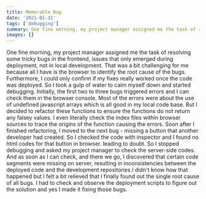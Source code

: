 ```yaml
---
title: Memorable Bug
date: '2021-01-31'
tags: ['debugging']
summary: One fine morning, my project manager assigned me the task of resolving some tricky bugs in the frontend...
images: []
---
```


One fine morning, my project manager assigned me the task of resolving some tricky bugs in the frontend, issues that only emerged during deployment, not in local development.
That was a bit challenging for me because all I have is the browser to identify the root cause of the bugs. Furthermore, I could only confirm if my fixes really worked once the code was deployed.
So I took a gulp of water to calm myself down and started debugging.
Initially, the first two to three bugs triggered errors and I can check them in the browser console. Most of the errors were about the use of undefined javascript arrays which is all good in my local code base. But I decided to refactor these functions to ensure the functions do not return any falsey values.
I even literally check the index files within browser sources to trace the origins of the function causing the errors. Soon after I finished refactoring, I moved to the next bug - missing a button that another developer had created. So I checked the code with inspector and I found no html codes for that button in browser. leading to doubt.
So I stopped debugging and asked my project manager to check the server-side codes.
And as soon as I can check, and there we go, I discovered that certain code segments were missing on server, resulting in inconsistencies between the deployed code and the development repositories.I didn't know how that happened but I felt a bit relieved that I finally found out the single root cause of all bugs.
I had to check and observe the deployment scripts to figure out the solution and yes I made it fixing those bugs.
